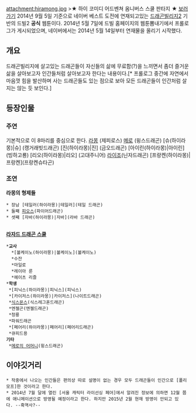 attachment:hiramong.jpg 
>★ 하이 코미디 어드벤쳐 옴니버스 스쿨 판타지 ★
[http://comic.naver.com/bestChallenge/list.nhn?titleId=624076 보러 가기]
2014년 9월 5일 기준으로 네이버 베스트 도전에 연재되고있는 [[드래곤빌리지2]] 기반의 드빌2 '''공식''' 웹툰이다.
2014년 5월 7일에 드빌 홈페이지의 웹툰뽐내기에서 프롤로그가 게시되었으며, 네이버에서는 2014년 5월 14일부터 연재물을 올리기 시작했다.
== 개요 ==
드래곤빌리지에 살고있는 드래곤들이 자신들의 삶에 무료함(?)을 느끼면서 좀더 즐거운 삶을 살아보고자 인간들처럼 살아보고자 한다는 내용이다.[* 프롤로그 중간에 자연에서 마음껏 힘을 발산하며 사는 드래곤들도 있는 점으로 보아 모든 드래곤들이 인간처럼 살지는 않는 듯 보인다.]
== 등장인물 ==
=== 주연 ===
기본적으로 이 8마리를 중심으로 한다.
[[라몽]] (제피로스)
[[메로]] (윙스드래곤)
[슈(하이라몽)|슈] (캥거래빗드래곤)
[진(하이라몽)|진] (금오드래곤)
[아이린(하이라몽)|아이린] (빙하고룡)
[리오(하이라몽)|리오] (고대주니어)
[[라이조]](닌자드래곤)
[프랑켄(하이라몽)|프랑켄](프랑켄슈타곤)

=== 조연 ===
'''라몽의 형제들'''
 * 장남 [테일러(하이라몽)|테일러](테일 드래곤)
 * 둘째 [[피오스]](파이어드래곤)
 * 셋째 [자바(하이라몽)|자바](라바 드래곤)
  
'''[[라자드 드래곤 스쿨]]'''
 *'''교사'''
   *[볼케이노(하이라몽)|볼케이노](볼케이노)
   *수잔
   *마일로
   *레이아 룬
   *헤이츠 리즐
 *'''학생'''
  *[피닉스(하이라몽)|피닉스](피닉스)
  *[카이저스(하이라몽)|카이저스](나이트드래곤)
  *[[식스몬스]](식스레그혼드래곤)
  *엔젤곤(엔젤드래곤)
  *청룡
  *파워드래곤
  *[페어리(하이라몽)|페어리](페어리드래곤)
  *큐피드용
 '''기타'''
  *[[메로의 어머니]](윙스드래곤)
== 이야깃거리 ==
 * 작중에서 나오는 인간들은 편의상 따로 설명이 없는 경우 모두 드래곤들이 인간으로 [폴리모프]한 것이라고 한다.
 * 2014년 7월 달에 열린 [서울 캐릭터 라이선싱 페어]에서 알려진 정보에 의하면 12월 쯤에 애니메이션으로 방영될 예정이라고 한다. 하지만 2015년 2월 현재 방영이 안되고 있다. --흑역사?--
